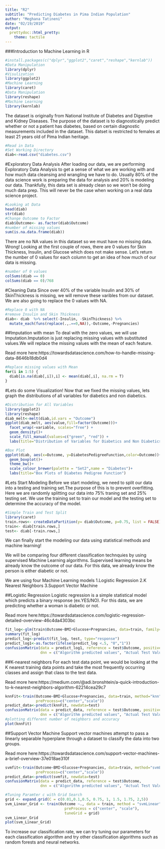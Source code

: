 ```yaml
---
title: "R2"
subtitle: "Predicting Diabetes in Pima Indian Population"
author: "Meghana Tatineni"
date: "02/19/2019"
output: 
  prettydoc::html_pretty:
    theme: tactile
---
```

###Introduction to Machine Learning in R 

```r
#install.packages(c("dplyr","ggplot2","caret","reshape","kernlab"))
#Data Manipulation
library(dplyr)
#Visulization 
library(ggplot2)
#Machine Learning 
library(caret)
#Data Manipulation 
library(reshape)
#Machine Learning 
library(kernlab)
```

The dataset is originally from National Institute of Diabetes and Digestive and Kidney Diseases. The purpose of the dataset is to diagnostically predict whether or not a patient has diabetes, based on certain diagnostic measurements included in the dataset. 
This datset is restricted to females at least 21 years old of Pima Indian heritage. 
```r
#Read in Data 
#Set Working Directory 
diab<-read.csv("diabetes.csv")
```

#Exploratory Data Analysis
After loading our data, we are performing Exploratory Data Analysis to get a sense of what we are working with and how much data cleansing and wrangling we have to do. 
Usually 80% of the data science work is preparing the data for analysis and 20% is modeling our data.
Thankfully, this data set is already clean so we won't be doing much data prep. This will never be the case when working on a real data science project. 
```r
#Looking at Data 
head(diab)
str(diab)
#Change Outcome to Factor
diab$Outcome<- as.factor(diab$Outcome)
#number of missing values 
sum(is.na.data.frame(diab))
```
There are no NA values in this dataset so we must have no missing data. Wrong! Looking at the first couple of rows, there are 0 values for Skin Thickness, Insulin, and Glucose which does not make sense.
Let's return the number of 0 values for each column to get an idea of how much of our data is missing.
```r
#number of 0 values 
colSums(diab == 0)
colSums(diab == 0)/768
```

#Cleaning Data 
Since over 40% of the variable Insulin and 30% of SkinThickness is missing, we will remove these varibles from our dataset. 
We are also going to replace the 0 values with NA.
```r
#Replace 0 with NA
#remove Insulin and Skin Thickness
diab<- diab  %>% select(-Insulin, -SkinThickness) %>% 
  mutate_each(funs(replace(.,.==0,NA)),-Outcome,-Pregnancies) 
```

##Imputation with mean
To deal with the zero values, we will use Imputation.Imputation is just replacing missing values with substituted values.We will replace the missing values with the mean of each feature.

Read more here:https://towardsdatascience.com/how-to-handle-missing-data-8646b18db0d4
```r
#Replace missing values with Mean 
for(i in 1:5) {
  diab[is.na(diab[,i]),i] <- mean(diab[,i], na.rm = T)
}
```

#Lets do some Visualization!
Now that we fixed the missing values, lets graph the distributions of all variables for diabetics and non diabetics.
```r
#Distribution for All Variables
library(ggplot2)
library(reshape)
diab_melt<-melt(diab,id.vars = "Outcome")
ggplot(diab_melt, aes(value,fill=factor(Outcome)))+
  facet_wrap(~variable, scales="free") +
  geom_density()+
  scale_fill_manual(values=c("green", "red")) +
  labs(title="Distribution of Variables for Diabetics and Non Diabetics")
```

```r
#Box Plot
ggplot(diab, aes(x=Outcome, y=DiabetesPedigreeFunction,color=Outcome))+
  geom_boxplot()+
  theme_bw()+
  scale_colour_brewer(palette = "Set2",name = "Diabetes")+
  labs(title="Box Plots of Diabetes Pedigree Function")
```

#Lets Start Modeling 
Before we start modeling, we need to split our data into a testing and training set.The purpose of this is to prevent overfitting.
Here we are randomly splitting our data into 75% traning set and 25% testing set. We use the training set to train our model and the testing set to determine the accuracy of the model.
```r
#Simple Train and Test Split 
library(caret)
train.rows<- createDataPartition(y= diab$Outcome, p=0.75, list = FALSE)
train<- diab[train.rows,] 
test<- diab[-train.rows,] 
```

We can finally start the modeling our data using statistical methods and machine learning!

We will be comparing four different classification technquies by using supervised Machine Learning algorithms. Supervised learning means be already know the outcome of our data. For this data, we already know the person is either diabetic or not. 

We are using four Machine Learning models
1.Logistic Regression 
2.K Nearest Neighbors
3.Support Vector Machine 

##Logistic Regression
Logistic regression is a simple statistical model which predicts a binary response (ex.YES/NO). For this data, we are predicting whether a woman is diabetic or not.

Read more here:https://towardsdatascience.com/logistic-regression-detailed-overview-46c4da4303bc 
```r
fit_log<-glm(train$Outcome~BMI+Glucose+Pregnancies, data=train, family="binomial")
summary(fit_log)
predict_log<-predict(fit_log, test, type="response")
predict_log1<-as.factor(ifelse(predict_log <.5, "0","1"))
confusionMatrix(data = predict_log1, reference = test$Outcome, positive = "1", 
                dnn = c("Algorithm predicted values", "Actual Test Values")) 
```

##K-nearest neighbors 
For each test data point, we would be looking at the K nearest training data points and take the most frequently occurring classes and assign that class to the test data.

Read more here:https://medium.com/@adi.bronshtein/a-quick-introduction-to-k-nearest-neighbors-algorithm-62214cea29c7 
```r
knnFit<-train(Outcome~BMI+Glucose+Pregnancies, data=train, method="knn",
              preProcess=c("center","scale"))
predict_data<-predict(knnFit, newdata=test)
confusionMatrix(data = predict_data, reference = test$Outcome, positive = "1", 
                dnn = c("Algorithm predicted values", "Actual Test Values")) 
#plotting different number of neighbors and accuracy
plot(knnFit)
```

##Support Vector Machine 
Support vector machines attempt to pass a linearly separable hyperplane through a dataset to classify the data into two groups.

Read more here:https://towardsdatascience.com/support-vector-machines-a-brief-overview-37e018ae310f
```r
svmfit<-train(Outcome~BMI+Glucose+Pregnancies, data=train, method="svmLinear",
              preProcess=c("center","scale"))
predict_data<-predict(svmfit, newdata=test)
confusionMatrix(data = predict_data, reference = test$Outcome, 
                dnn = c("Algorithm predicted values", "Actual Test Values"))

#Tuning Paramter c with Grid Search
grid <- expand.grid(C = c(0.01,0.1,0.5, 0.75, 1, 1.5, 1.75, 2,5))
svm_Linear_Grid <- train(Outcome ~., data = train, method = "svmLinear",
                           preProcess = c("center", "scale"),
                           tuneGrid = grid)
svm_Linear_Grid
plot(svm_Linear_Grid)
```

To increase our classification rate, we can try tuning our parameters for each classification algorithm and try other classification algorithms such as random forests and neural networks.